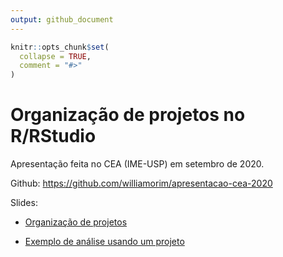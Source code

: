 ```yaml
---
output: github_document
---
```


<!-- README.md is generated from README.Rmd. Please edit that file -->

```r
knitr::opts_chunk$set(
  collapse = TRUE,
  comment = "#>"
)
```

# Organização de projetos no R/RStudio

Apresentação feita no CEA (IME-USP) em setembro de 2020.

Github: [https://github.com/williamorim/apresentacao-cea-2020](https://github.com/williamorim/apresentacao-cea-2020)

Slides:

- [Organização de projetos](https://williamorim.github.io/apresentacao-cea-2020/docs/021-organizacao-de-projetos.html)

- [Exemplo de análise usando um projeto](https://williamorim.github.io/apresentacao-cea-2020/docs/022-exemplo-analise-projeto.html)


